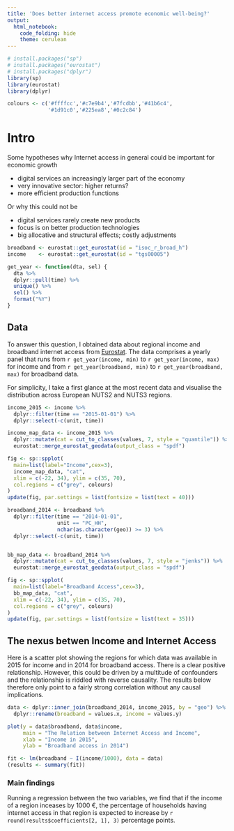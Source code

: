 ```yaml
---
title: 'Does better internet access promote economic well-being?'
output:
  html_notebook: 
    code_folding: hide
    theme: cerulean
---
```


```r
# install.packages("sp")
# install.packages("eurostat")
# install.packages("dplyr")
library(sp)
library(eurostat)
library(dplyr)

colours <- c('#ffffcc','#c7e9b4','#7fcdbb','#41b6c4',
             '#1d91c0','#225ea8','#0c2c84')
```

# Intro

Some hypotheses why Internet access in general could be important for
economic growth

*   digital services an increasingly larger part of the economy
*   very innovative sector: higher returns?
*   more efficient production functions

Or why this could not be

*   digital services rarely create new products
*   focus is on better production technologies
*   big allocative and structural effects; costly adjustments


```r
broadband <- eurostat::get_eurostat(id = "isoc_r_broad_h")
income    <- eurostat::get_eurostat(id = "tgs00005")
```



```r
get_year <- function(dta, sel) {
  dta %>% 
  dplyr::pull(time) %>% 
  unique() %>% 
  sel() %>% 
  format("%Y")
}
```

## Data

To answer this question, I obtained data about regional income and broadband internet access
from [Eurostat](http://ec.europa.eu/eurostat). The data comprises a yearly panel that runs
from `r get_year(income, min)` to `r get_year(income, max)` for income and 
from `r get_year(broadband, min)` to `r get_year(broadband, max)` for broadband data.

For simplicity, I take a first glance at the most recent data and visualise 
the distribution across European NUTS2 and NUTS3 regions.

```r
income_2015 <- income %>% 
  dplyr::filter(time == "2015-01-01") %>% 
  dplyr::select(-c(unit, time))

income_map_data <- income_2015 %>% 
  dplyr::mutate(cat = cut_to_classes(values, 7, style = "quantile")) %>% 
  eurostat::merge_eurostat_geodata(output_class = "spdf")
```

```r
fig <- sp::spplot(
  main=list(label="Income",cex=3),
  income_map_data, "cat", 
  xlim = c(-22, 34), ylim = c(35, 70),
  col.regions = c("grey", colours)
)
update(fig, par.settings = list(fontsize = list(text = 40)))
```

```r
broadband_2014 <- broadband %>% 
  dplyr::filter(time == "2014-01-01",
                unit == "PC_HH",
                nchar(as.character(geo)) >= 3) %>% 
  dplyr::select(-c(unit, time))


bb_map_data <- broadband_2014 %>% 
  dplyr::mutate(cat = cut_to_classes(values, 7, style = "jenks")) %>% 
  eurostat::merge_eurostat_geodata(output_class = "spdf")
```

```r
fig <- sp::spplot(
  main=list(label="Broadband Access",cex=3),
  bb_map_data, "cat", 
  xlim = c(-22, 34), ylim = c(35, 70),
  col.regions = c("grey", colours)
)
update(fig, par.settings = list(fontsize = list(text = 35)))
```

## The nexus betwen Income and Internet Access

Here is a scatter plot showing the regions for which data was available in 2015
for income and in 2014 for broadband access. There is a clear positive
relationship. However, this could be driven by a multitude of confounders
and the relationship is riddled with reverse causality. The results below
therefore only point to a fairly strong correlation without any causal 
implications.

```r
data <- dplyr::inner_join(broadband_2014, income_2015, by = "geo") %>% 
  dplyr::rename(broadband = values.x, income = values.y)

plot(y = data$broadband, data$income,
     main = "The Relation between Internet Access and Income",
     xlab = "Income in 2015",
     ylab = "Broadband access in 2014")
```


```r
fit <- lm(broadband ~ I(income/1000), data = data)
(results <- summary(fit))
```

### Main findings

Running a regression between the two variables, we find that if the income of a
region inceases by 1000 €, the percentage of households
having internet access in that region is expected to increase by 
`r round(results$coefficients[2, 1], 3)`  percentage points.

